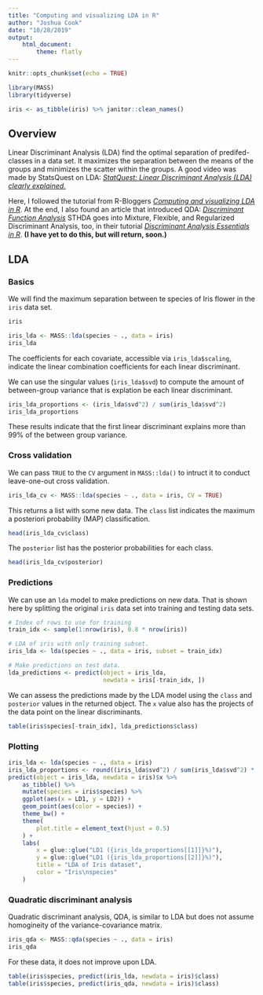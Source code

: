 ```yaml
---
title: "Computing and visualizing LDA in R"
author: "Joshua Cook"
date: "10/28/2019"
output:
    html_document:
        theme: flatly
---
```


```r
knitr::opts_chunk$set(echo = TRUE)

library(MASS)
library(tidyverse)

iris <- as_tibble(iris) %>% janitor::clean_names()
```

## Overview

Linear Discriminant Analysis (LDA) find the optimal separation of predifed-classes in a data set.
It maximizes the separation between the means of the groups and minimizes the scatter within the groups.
A good video was made by StatsQuest on LDA: [*StatQuest: Linear Discriminant Analysis (LDA) clearly explained.*](https://www.youtube.com/watch?v=azXCzI57Yfc)

Here, I followed the tutorial from R-Bloggers [*Computing and visualizing LDA in R*](https://www.r-bloggers.com/computing-and-visualizing-lda-in-r/).
At the end, I also found an article that introduced QDA: [*Discriminant Function Analysis*](https://www.statmethods.net/advstats/discriminant.html)
STHDA goes into Mixture, Flexible, and Regularized Discriminant Analysis, too, in their tutorial [*Discriminant Analysis Essentials in R*](http://www.sthda.com/english/articles/36-classification-methods-essentials/146-discriminant-analysis-essentials-in-r/#mixture-discriminant-analysis).
**(I have yet to do this, but will return, soon.)**

## LDA

### Basics

We will find the maximum separation between te species of Iris flower in the `iris` data set.

```r
iris
```

```r
iris_lda <- MASS::lda(species ~ ., data = iris)
iris_lda
```

The coefficients for each covariate, accessible via `iris_lda$scaling`, indicate the linear combination coefficients for each linear discriminant.

We can use the singular values (`iris_lda$svd`) to compute the amount of between-group variance that is explation be each linear discriminant.

```r
iris_lda_proportions <- (iris_lda$svd^2) / sum(iris_lda$svd^2)
iris_lda_proportions
```

These results indicate that the first linear discriminant explains more than 99% of the between group variance.

### Cross validation

We can pass `TRUE` to the `CV` argument in `MASS::lda()` to intruct it to conduct leave-one-out cross validation.

```r
iris_lda_cv <- MASS::lda(species ~ ., data = iris, CV = TRUE)
```

This returns a list with some new data.
The `class` list indicates the maximum a posteriori probability (MAP) classification.

```r
head(iris_lda_cv$class)
```

The `posterior` list has the posterior probabilities for each class.

```r
head(iris_lda_cv$posterior)
```

### Predictions

We can use an `lda` model to make predictions on new data.
That is shown here by splitting the original `iris` data set into training and testing data sets.

```r
# Index of rows to use for training
train_idx <- sample(1:nrow(iris), 0.8 * nrow(iris))

# LDA of iris with only training subset.
iris_lda <- lda(species ~ ., data = iris, subset = train_idx)

# Make predictions on test data.
lda_predictions <- predict(object = iris_lda,
                           newdata = iris[-train_idx, ])
```

We can assess the predictions made by the LDA model using the `class` and `posterior` values in the returned object.
The `x` value also has the projects of the data point on the linear discriminants.

```r
table(iris$species[-train_idx], lda_predictions$class)
```


### Plotting

```r
iris_lda <- lda(species ~ ., data = iris)
iris_lda_proportions <- round((iris_lda$svd^2) / sum(iris_lda$svd^2) * 100, 1)
predict(object = iris_lda, newdata = iris)$x %>%
    as_tibble() %>% 
    mutate(species = iris$species) %>% 
    ggplot(aes(x = LD1, y = LD2)) +
    geom_point(aes(color = species)) +
    theme_bw() +
    theme(
        plot.title = element_text(hjust = 0.5)
    ) +
    labs(
        x = glue::glue("LD1 ({iris_lda_proportions[[1]]}%)"),
        y = glue::glue("LD1 ({iris_lda_proportions[[2]]}%)"),
        title = "LDA of Iris dataset",
        color = "Iris\nspecies"
    )
```

### Quadratic discriminant analysis

Quadratic discriminant analysis, QDA, is similar to LDA but does not assume homogineity of the variance-covariance matrix.

```r
iris_qda <- MASS::qda(species ~ ., data = iris)
iris_qda
```

For these data, it does not improve upon LDA.

```r
table(iris$species, predict(iris_lda, newdata = iris)$class)
table(iris$species, predict(iris_qda, newdata = iris)$class)
```

